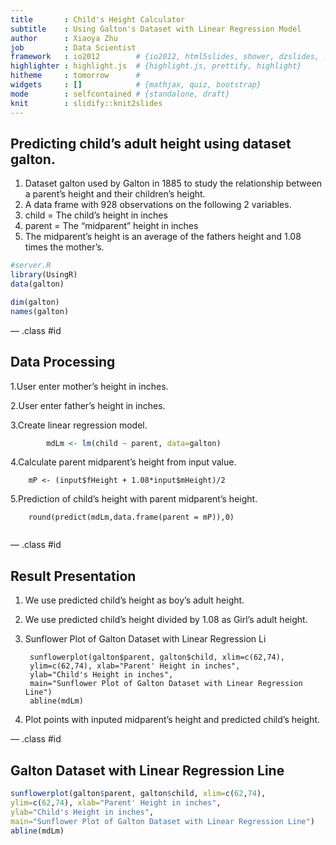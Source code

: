 ```yaml
---
title       : Child's Height Calculator 
subtitle    : Using Galton's Dataset with Linear Regression Model
author      : Xiaoya Zhu
job         : Data Scientist
framework   : io2012        # {io2012, html5slides, shower, dzslides, ...}
highlighter : highlight.js  # {highlight.js, prettify, highlight}
hitheme     : tomorrow      # 
widgets     : []            # {mathjax, quiz, bootstrap}
mode        : selfcontained # {standalone, draft}
knit        : slidify::knit2slides
---
```


## Predicting child's adult height using dataset galton.

1. Dataset galton used by Galton in 1885 to study the relationship between a parent's height and their children's height.
2. A data frame with 928 observations on the following 2 variables.
3. child = The child's height in inches
4. parent = The “midparent” height in inches
5. The midparent's height is an average of the fathers height and 1.08 times the mother's.
```r
#server.R
library(UsingR)
data(galton)
```
```r
dim(galton)
names(galton)
```

--- .class #id 

## Data Processing

1.User enter mother's height in inches.

2.User enter father's height in inches.

3.Create linear regression model.

```r
        mdLm <- lm(child ~ parent, data=galton)
```

4.Calculate parent midparent's height from input value.

        mP <- (input$fHeight + 1.08*input$mHeight)/2
5.Prediction of child's height with parent midparent's height.

        round(predict(mdLm,data.frame(parent = mP)),0)
        

      

--- .class #id 

## Result Presentation

1. We use predicted child's height as boy's adult height.
2. We use predicted child's height divided by 1.08 as Girl's adult height.
3. Sunflower Plot of Galton Dataset with Linear Regression Li

        sunflowerplot(galton$parent, galton$child, xlim=c(62,74), 
        ylim=c(62,74), xlab="Parent' Height in inches", 
        ylab="Child's Height in inches",
        main="Sunflower Plot of Galton Dataset with Linear Regression Line")
        abline(mdLm)
        
4. Plot points with inputed midparent's height and predicted child's height.


--- .class #id 


## Galton Dataset with Linear Regression Line

```r
sunflowerplot(galton$parent, galton$child, xlim=c(62,74), 
ylim=c(62,74), xlab="Parent' Height in inches", 
ylab="Child's Height in inches",
main="Sunflower Plot of Galton Dataset with Linear Regression Line")
abline(mdLm)
```




